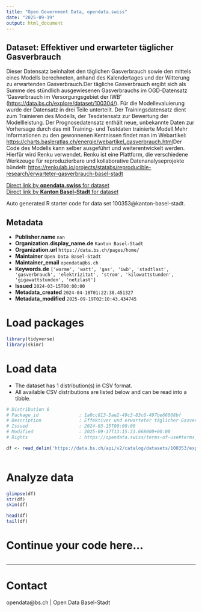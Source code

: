 ```yaml
---
title: "Open Government Data, opendata.swiss"
date: "2025-09-19"
output: html_document
---
```


## Dataset: Effektiver und erwarteter täglicher Gasverbrauch

Dieser Datensatz beinhaltet den täglichen Gasverbrauch sowie den mittels eines Modells berechneten, anhand des Kalendertages und der Witterung zu erwartenden Gasverbrauch.Der tägliche Gasverbrauch ergibt sich als Summe des stündlich ausgewiesenen Gasverbrauchs im OGD-Datensatz 'Gasverbrauch im Versorgungsgebiet der IWB' ([https://data.bs.ch/explore/dataset/100304/](https://data.bs.ch/explore/dataset/100304/)).  Für die Modellevaluierung wurde der Datensatz in drei Teile unterteilt. Der Trainingsdatensatz dient zum Trainieren des Modells, der Tesdatensatz zur Bewertung der Modellleistung. Der Prognosedatensatz enthält neue, unbekannte Daten zur Vorhersage durch das mit Training- und Testdaten trainierte Modell.Mehr Informationen zu den gewonnenen Kentnissen findet man im Webartikel: [https://charts.basleratlas.ch/energie/webartikel_gasverbrauch.html](https://charts.basleratlas.ch/energie/webartikel_gasverbrauch.html)Der Code des Modells kann selber ausgeführt und weiterentwickelt werden. Hierfür wird Renku verwendet. Renku ist eine Plattform, die verschiedene Werkzeuge für reproduzierbare und kollaborative Datenanalyseprojekte bündelt: [https://renkulab.io/projects/statabs/reproducible-research/erwarteter-gasverbrauch-basel-stadt](https://renkulab.io/projects/statabs/reproducible-research/erwarteter-gasverbrauch-basel-stadt)

[Direct link by **opendata.swiss** for dataset](https://opendata.swiss/de/dataset/effektiver-und-erwarteter-taglicher-gasverbrauch)<br>
[Direct link by **Kanton Basel-Stadt** for dataset](https://data.bs.ch/explore/dataset/100353/)

Auto generated R starter code for data set 100353@kanton-basel-stadt.

## Metadata

- **Publisher.name** `nan`
- **Organization.display_name.de** `Kanton Basel-Stadt`
- **Organization.url** `https://data.bs.ch/pages/home/`
- **Maintainer** `Open Data Basel-Stadt`
- **Maintainer_email** `opendata@bs.ch`
- **Keywords.de** `['warme', 'watt', 'gas', 'iwb', 'stadtlast', 'gasverbrauch', 'elektrizitat', 'strom', 'kilowattstunden', 'gigawattstunden', 'netzlast']`
- **Issued** `2024-03-15T00:00:00`
- **Metadata_created** `2024-04-18T01:22:38.451327`
- **Metadata_modified** `2025-09-19T02:10:43.434745`


# Load packages

```r

library(tidyverse)
library(skimr)

```

# Load data

-   The dataset has 1 distribution(s) in CSV format.
-   All available CSV distributions are listed below and can be read into a tibble.

```r

# Distribution 0
# Package_id               : 1a0cc813-5ae2-49c3-83c6-497be66068bf
# Description              : Effektiver und erwarteter täglicher Gasverbrauch (csv)
# Issued                   : 2024-03-15T00:00:00
# Modified                 : 2025-09-17T13:15:33.668000+00:00
# Rights                   : https://opendata.swiss/terms-of-use#terms_by

df <- read_delim('https://data.bs.ch/api/v2/catalog/datasets/100353/exports/csv?use_labels=true')



```

# Analyze data

```r

glimpse(df)
str(df)
skim(df)

head(df)
tail(df)

```

# Continue your code here...

```r

```

------------------------------------------------------------------------

# Contact

opendata@bs.ch | Open Data Basel-Stadt
